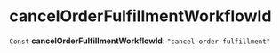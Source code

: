 
# cancelOrderFulfillmentWorkflowId

 `Const` **cancelOrderFulfillmentWorkflowId**: `"cancel-order-fulfillment"`
